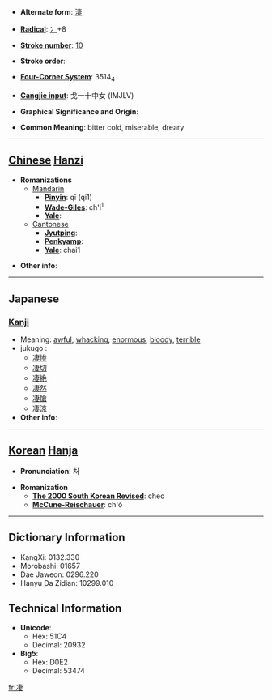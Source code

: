 * '''Alternate form''': [[淒]]

* '''[[Wiktionary:Chinese radical index| Radical]]''': [[Wiktionary:Chinese radical index 冫|冫]]+8

* '''[[Wiktionary:Chinese total strokes index|Stroke number]]''': [[Wiktionary:Chinese total strokes index 10|10]]

* '''Stroke order''': 

* '''[[Wiktionary:Chinese four corner index|Four-Corner System]]''': 3514<sub>4</sub>

* '''[[Wiktionary:Chinese Cangjie index|Cangjie input]]''': 戈一十中女 (IMJLV)

* '''Graphical Significance and Origin''': 

* '''Common Meaning''': bitter cold, miserable, dreary

----

== [[Chinese]] [[Hanzi]] ==

* '''Romanizations'''
** [[Mandarin]]
*** '''[[Pinyin]]''': qī (qi1)
*** '''[[Wade-Giles]]''': ch'i<sup>1</sup>
*** '''[[Yale]]''': 
**[[Cantonese]]
***'''[[Jyutping]]''':
***'''[[Penkyamp]]''': 
***'''[[Yale]]''': chai1

* '''Other info''': 

----

==Japanese==
===[[Kanji]]===
{{kanji|on readings=[[せい]] (sei)|kun readings=[[さむい]] (samui), [[すさまじい]] (susamajii), [[すごい]] (sugoi)}}
*Meaning: [[awful]], [[whacking]], [[enormous]], [[bloody]], [[terrible]]
*jukugo<!--熟語 in English?-->:
**[[凄惨]]
**[[凄切]]
**[[凄絶]]
**[[凄然]]
**[[凄愴]]
**[[凄涼]]
* '''Other info''':  

----

== [[Korean]] [[Hanja]] ==

* '''Pronunciation''': 처

* '''Romanization'''
** '''[[The 2000 South Korean Revised Romanization|The 2000 South Korean Revised]]''': cheo
** '''[[McCune-Reischauer]]''': ch'ŏ

----

== Dictionary Information ==

* KangXi: 0132.330
* Morobashi: 01657
* Dae Jaweon: 0296.220
* Hanyu Da Zidian: 10299.010

== Technical Information ==

* '''Unicode''':
** Hex: 51C4
** Decimal: 20932
* '''Big5''':
** Hex: D0E2
** Decimal: 53474

[[fr:凄]]